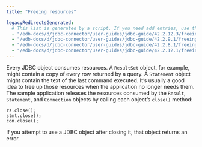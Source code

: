 ```yaml
---
title: "Freeing resources"

legacyRedirectsGenerated:
  # This list is generated by a script. If you need add entries, use the `legacyRedirects` key.
  - "/edb-docs/d/jdbc-connector/user-guides/jdbc-guide/42.2.12.3/freeing_resources.html"
  - "/edb-docs/d/jdbc-connector/user-guides/jdbc-guide/42.2.9.1/freeing_resources.html"
  - "/edb-docs/d/jdbc-connector/user-guides/jdbc-guide/42.2.8.1/freeing_resources.html"
  - "/edb-docs/d/jdbc-connector/user-guides/jdbc-guide/42.2.12.1/freeing_resources.html"
---
```


<div id="freeing_resources" class="registered_link"></div>

Every JDBC object consumes resources. A `ResultSet` object, for example, might contain a copy of every row returned by a query. A `Statement` object might contain the text of the last command executed. It’s usually a good idea to free up those resources when the application no longer needs them. The sample application releases the resources consumed by the `Result`, `Statement`, and `Connection` objects by calling each object’s `close()` method:

```text
rs.close();
stmt.close();
con.close();
```

If you attempt to use a JDBC object after closing it, that object returns an error.

